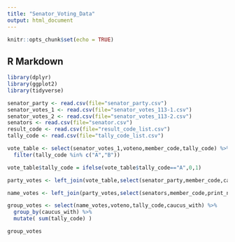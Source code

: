 ```yaml
---
title: "Senator_Voting_Data"
output: html_document
---
```


```r
knitr::opts_chunk$set(echo = TRUE)
```

## R Markdown



```r
library(dplyr)
library(ggplot2)
library(tidyverse)
```




```r
senator_party <- read.csv(file="senator_party.csv")
senator_votes_1 <- read.csv(file="senator_votes_113-1.csv")
senator_votes_2 <- read.csv(file="senator_votes_113-2.csv")
senators <- read.csv(file="senator.csv")
result_code <- read.csv(file="result_code_list.csv")
tally_code <- read.csv(file="tally_code_list.csv")
```

```r

vote_table <- select(senator_votes_1,voteno,member_code,tally_code) %>%
  filter(tally_code %in% c("A","B"))

vote_table$tally_code = ifelse(vote_table$tally_code=="A",0,1)

party_votes <- left_join(vote_table,select(senator_party,member_code,caucus_with), by = "member_code")

name_votes <- left_join(party_votes,select(senators,member_code,print_name), by = "member_code")

group_votes <- select(name_votes,voteno,tally_code,caucus_with) %>%
  group_by(caucus_with) %>%
  mutate( sum(tally_code) )

group_votes

```



